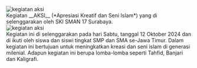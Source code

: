 <div className="flex justify-center">
  <img src="/aksi_6-1.jpeg" alt="kegiatan aksi" />
</div>

<div className="text-justify">
  Kegiatan __AKSI__ (*Apresiasi Kreatif dan Seni Islam*) yang di selenggarakan
  oleh SKI SMAN 17 Surabaya.
</div>

<div className="flex justify-center">
  <img src="/aksi_6-2.jpeg" alt="kegiatan aksi" />
</div>

<div className="text-justify">
  Kegiatan ini di selenggarakan pada hari Sabtu, tanggal 12 Oktober 2024 dan di
  ikuti oleh siswa dan siswi tingkat SMP dan SMA se-Jawa Timur. Dalam kegiatan
  ini bertujuan untuk meningkatkan kreasi dan seni islam di generasi milenial.
  Adapun kegiatan ini berupa lomba-lomba seperti Tahfid, Banjari dan Kaligrafi.
</div>